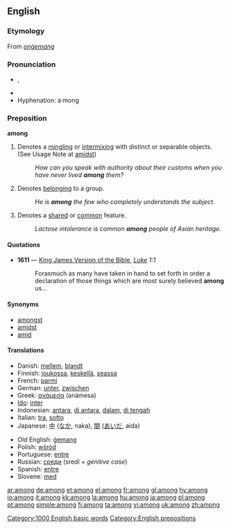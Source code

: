 ==English==

{{rank|seen|better|name|209|among|done|days|something}}

===Etymology===
From {{OE.}} ''[[onġemang]]''

===Pronunciation===
*{{IPA|/əˈmʌŋ/}}, {{SAMPA|/@"mVN/}}
*{{audio|en-us-among.ogg|Audio (US)}}
*Hyphenation: a·mong

===Preposition===
'''among'''

# Denotes a [[mingling]] or [[intermixing]] with distinct or separable objects. (See Usage Note at [[amidst]])
#:''How can you speak with authority about their customs when you have never lived '''among''' them?''
# Denotes [[belong]]ing to a group.
#:''He is '''among''' the few who completely understands the subject.''
# Denotes a [[share]]d or [[common]] feature.
#: ''Lactose intolerance is common '''among''' people of Asian heritage.''

====Quotations====
*'''1611''' — [[w:King James Version of the Bible|King James Version of the Bible]], ''[[s:Bible (King James)/Luke|Luke]] 1:1''
*:Forasmuch as many have taken in hand to set forth in order a declaration of those things which are most surely believed '''among''' us...

====Synonyms====
*[[amongst]]
*[[amidst]]
*[[amid]]

====Translations====
{{trans-top|mingling or intermixing}}
*Danish: [[mellem]], [[blandt]]
*Finnish: [[joukossa]], [[keskellä]], [[seassa]]
*French: [[parmi]]
*German: [[unter]], [[zwischen]]
*Greek: [[ανάμεσα]] (anámesa)
*[[Ido]]: [[inter]]
*Indonesian: [[antara]], [[di antara]], [[dalam]], [[di tengah]]
*Italian: [[tra]], [[sotto]]
*Japanese: [[中]] ([[なか]], naka), [[間]] ([[あいだ]], aida)
{{trans-mid}}
*Old English: [[gemang|ġemang]]
*Polish: [[wśród]]
*Portuguese: [[entre]]
*Russian: [[среди]] (sredí + ''genitive case'')
*Spanish: [[entre]]
*Slovene: [[med]]
{{trans-bottom}}

[[Category:1000 English basic words]]
[[Category:English prepositions]]

[[ar:among]]
[[de:among]]
[[et:among]]
[[el:among]]
[[fr:among]]
[[gl:among]]
[[hy:among]]
[[io:among]]
[[it:among]]
[[kk:among]]
[[la:among]]
[[hu:among]]
[[ja:among]]
[[pl:among]]
[[pt:among]]
[[simple:among]]
[[fi:among]]
[[ta:among]]
[[vi:among]]
[[uk:among]]
[[zh:among]]